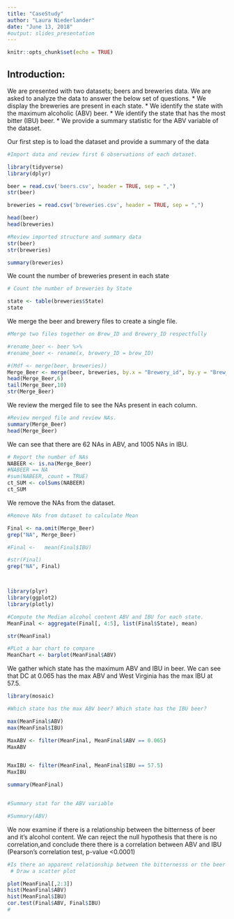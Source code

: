 ---
title: "CaseStudy"
author: "Laura Niederlander"
date: "June 13, 2018"
#output: slides_presentation
---
```{r setup, include=FALSE}
knitr::opts_chunk$set(echo = TRUE)
```

## Introduction:
We are presented with two datasets; beers and breweries data. We are asked to analyze the data to answer the below set of questions.
* We display the breweries are present in each state.
* We identify the state with the maximum alcoholic (ABV) beer.
* We identify the state that has the most bitter (IBU) beer.
* We  provide a summary statistic for the ABV variable of the dataset.  

Our first step is to load the dataset and provide a summary of the data

```{r}
#Import data and review first 6 observations of each dataset.

library(tidyverse)
library(dplyr)

beer = read.csv('beers.csv', header = TRUE, sep = ",")
str(beer)

breweries = read.csv('breweries.csv', header = TRUE, sep = ",")

head(beer)
head(breweries)

```


```{r pressure}
#Review imported structure and summary data
str(beer)
str(breweries)

summary(breweries)
```


We count the number of breweries present in each state


```{r}
# Count the number of breweries by State

state <- table(breweries$State)
state
```

We merge the beer and brewery files to create a single file. 


```{r}
#Merge two files together on Brew_ID and Brewery_ID respectfully

#rename_beer <- beer %>% 
#rename_beer <- rename(x, brewery_ID = brew_ID)

#(Mdf <- merge(beer, breweries))
Merge_Beer <- merge(beer, breweries, by.x = "Brewery_id", by.y = "Brew_ID", all = TRUE)
head(Merge_Beer,6)
tail(Merge_Beer,10)
str(Merge_Beer)

```



We review the merged file to see the NAs present in each column. 

```{r}
#Review merged file and review NAs.
summary(Merge_Beer)
head(Merge_Beer)

```

We can see that there are 62 NAs in ABV, and 1005 NAs in IBU.
```{r}

# Report the number of NAs
NABEER <- is.na(Merge_Beer)
#NABEER == NA
#sum(NABEER, count = TRUE)
ct_SUM <- colSums(NABEER)
ct_SUM

```

We remove the NAs from the dataset.

```{r}
#Remove NAs from dataset to calculate Mean

Final <- na.omit(Merge_Beer)
grep("NA", Merge_Beer)

#Final <-   mean(Final$IBU)

#str(Final)
grep("NA", Final)




```



```{r}
library(plyr)
library(ggplot2)
library(plotly)

#Compute the Median alcohol content ABV and IBU for each state.
MeanFinal <- aggregate(Final[, 4:5], list(Final$State), mean)

str(MeanFinal)

#PLot a bar chart to compare
MeanChart <- barplot(MeanFinal$ABV)


```

We gather which state has the maximum ABV and IBU in beer. We can see that DC at 0.065 has the max ABV and West Virginia has the max IBU at 57.5. 

```{r}

library(mosaic)

#Which state has the max ABV beer? Which state has the IBU beer?

max(MeanFinal$ABV)
max(MeanFinal$IBU)

MaxABV <- filter(MeanFinal, MeanFinal$ABV == 0.065)
MaxABV


MaxIBU <- filter(MeanFinal, MeanFinal$IBU == 57.5)
MaxIBU

summary(MeanFinal)


#Summary stat for the ABV variable

#Summary(ABV)
```

We now examine if there is a relationship between the bitterness of beer and it's alcohol content. We can reject the null hypothesis that there is no correlation,and conclude there there is a correlation between ABV and IBU (Pearson's correlation test, p-value <0.0001)

```{r}
#Is there an apparent relationship between the bitternesss or the beer and its alcohol content?
 # Draw a scatter plot

plot(MeanFinal[,2:3])
hist(MeanFinal$ABV)
hist(MeanFinal$IBU)
cor.test(Final$ABV, Final$IBU)
# 

```